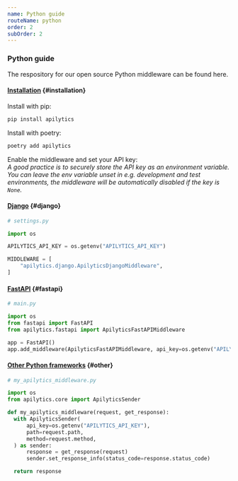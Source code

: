 ```yaml
---
name: Python guide
routeName: python
order: 2
subOrder: 2
---
```


### Python guide

The respository for our open source Python middleware can be found <ExternalLink href="https://github.com/apilytics/apilytics-python">here</ExternalLink>.

#### [Installation](#installation) {#installation}

Install with pip:

```sh
pip install apilytics
```

Install with poetry:

```sh
poetry add apilytics
```

Enable the middleware and set your API key:  
_A good practice is to securely store the API key as an environment variable.
You can leave the env variable unset in e.g. development and test environments,
the middleware will be automatically disabled if the key is `None`._

#### [Django](#django) {#django}

```python
# settings.py

import os

APILYTICS_API_KEY = os.getenv("APILYTICS_API_KEY")

MIDDLEWARE = [
    "apilytics.django.ApilyticsDjangoMiddleware",
]
```

#### [FastAPI](#fastapi) {#fastapi}

```python
# main.py

import os
from fastapi import FastAPI
from apilytics.fastapi import ApilyticsFastAPIMiddleware

app = FastAPI()
app.add_middleware(ApilyticsFastAPIMiddleware, api_key=os.getenv("APILYTICS_API_KEY"))
```

#### [Other Python frameworks](#other) {#other}

```python
# my_apilytics_middleware.py

import os
from apilytics.core import ApilyticsSender

def my_apilytics_middleware(request, get_response):
  with ApilyticsSender(
      api_key=os.getenv("APILYTICS_API_KEY"),
      path=request.path,
      method=request.method,
  ) as sender:
      response = get_response(request)
      sender.set_response_info(status_code=response.status_code)

  return response
```
